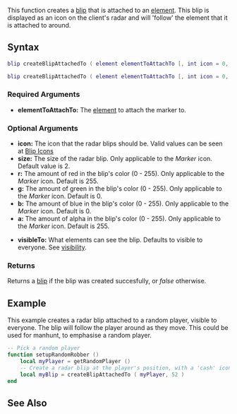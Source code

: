  
{{Server client function}}
This function creates a [[/blip.md|blip]] that is attached to an [[/element.md|element]]. This blip is displayed as an icon on the client's radar and will 'follow' the element that it is attached to around.

==Syntax==
<section name="Server" class="server" show="true">
<syntaxhighlight lang="lua">
blip createBlipAttachedTo ( element elementToAttachTo [, int icon = 0, int size = 2, int r = 255, int g = 0, int b = 0, int a = 255, int ordering = 0, float visibleDistance = 99999.0, visibleTo = getRootElement( ) ] )
</syntaxhighlight>
</section>
<section name="Client" class="client" show="true">
<syntaxhighlight lang="lua">
blip createBlipAttachedTo ( element elementToAttachTo [, int icon = 0, int size = 2, int r = 255, int g = 0, int b = 0, int a = 255, int ordering = 0, float visibleDistance = 99999.0] )
</syntaxhighlight>
</section>

{{OOP||[[/Blip.md|Blip]].createAttachedTo||}}

===Required Arguments=== 
*'''elementToAttachTo:''' The [[/element.md|element]] to attach the marker to.

===Optional Arguments=== 
{{OptionalArg}} 
*'''icon:''' The icon that the radar blips should be. Valid values can be seen at [[/Blip Icons.md|Blip Icons]]
*'''size:''' The size of the radar blip. Only applicable to the ''Marker'' icon. Default value is 2.
*'''r:''' The amount of red in the blip's color (0 - 255). Only applicable to the ''Marker'' icon. Default is 255. 
*'''g:''' The amount of green in the blip's color (0 - 255). Only applicable to the ''Marker'' icon. Default is 0.
*'''b:''' The amount of blue in the blip's color (0 - 255). Only applicable to the ''Marker'' icon. Default is 0.
*'''a:''' The amount of alpha in the blip's color (0 - 255). Only applicable to the ''Marker'' icon. Default is 255.
{{New feature/item|3|1.0||
*'''ordering:''' This defines the blip's Z-level ordering (-32768 - 32767). Default is 0.
*'''visibleDistance:''' The maximum distance from the camera at which the blip is still visible (0 - 65535)
}}
<section name="Server" class="server" show="true">
*'''visibleTo:''' What elements can see the blip. Defaults to visible to everyone. See [[/visibility.md|visibility]].
</section>

===Returns===
Returns a [[/blip.md|blip]] if the blip was created succesfully, or ''false'' otherwise.

==Example== 
<section name="Server" class="server" show="true">
This example creates a radar blip attached to a random player, visible to everyone. The blip will follow the player around as they move. This could be used for manhunt, to emphasise a random player.
<syntaxhighlight lang="lua">
-- Pick a random player
function setupRandomRobber ()
	local myPlayer = getRandomPlayer ()
	-- Create a radar blip at the player's position, with a 'cash' icon and only visible to everyone (no 'visibleTo' parameter)
	local myBlip = createBlipAttachedTo ( myPlayer, 52 )
end
</syntaxhighlight>
</section>

==See Also==
{{Blip_functions}}